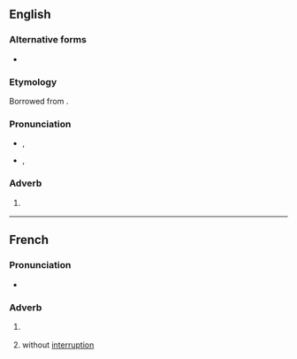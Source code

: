 ==English==

===Alternative forms===
* {{l|en|toot sweet}} {{qualifier|anglicised form}}

===Etymology===
Borrowed from {{bor|en|fr|tout de suite}}.

===Pronunciation===
* {{a|GA}} {{enPR|to͞ot'swētʹ}}, {{IPA|/ˌtuːt ˈswiːt/|lang=en}}
* {{a|RP}} {{enPR|to͞o'dəsweetʹ}}, {{IPA|/ˌtuː də ˈswiːt/|lang=en}}

===Adverb===
{{en-adv|-|head=tout de suite}}

# {{lb|en|colloquial}} {{l|en|[[immediately|Immediately]], [[right away]].}}
#: {{ux|en|If you want to catch the bus, you'd better leave '''tout de suite'''!}}

----

==French==

===Pronunciation===
* {{fr-IPA||toutsuite}}

===Adverb===
{{fr-adv}}

# {{lb|fr|idiomatic}} {{l|en|[[immediately]], [[right away]]}}
#: {{syn|fr|aussitôt|sans délai|sur-le-champ}}
# {{lb|fr|obsolete}} without [[interruption]]
